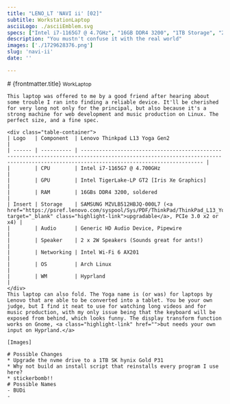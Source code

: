 ```yaml
---
title: "LENO_LT 'NAVI ii' [02]"
subtitle: WorkstationLaptop
asciiLogo: ./asciiEmblem.svg
specs: ["Intel i7-1165G7 @ 4.7GHz", "16GB DDR4 3200", "1TB Storage", "2024 - Present"]
description: "You mustn't confuse it with the real world"
images: ['./1729628376.png']
slug: 'navi-ii'
date: ''

---
```


<AsciiContainer Logo={Logo} Specs={frontmatter.specs} client:load />

<div class="slot-content">
	<div class="content-header">
		# {frontmatter.title}
		<small>WorkLaptop</small>
	</div>
	
	This laptop was offered to me by a good friend after hearing about some trouble I ran into finding a reliable device. It'll be cherished for very long not only for the principal, but also because it's a strong machine for web development and music production on Linux. The perfect size, and a fine spec.
	
	<div class="table-container">
	| Logo   | Component  | Lenovo Thinkpad L13 Yoga Gen2                                                                                                                                                                              |
	| ------ | ---------- | ------------------------------------------------------------------------------------------------------------------------------------------------------------------------------------ |
	|        | CPU        | Intel i7-1165G7 @ 4.700GHz                                                                                                                                                           |
	|        | GPU        | Intel TigerLake-LP GT2 [Iris Xe Graphics]                                                                                                                                            |
	|        | RAM        | 16GBs DDR4 3200, soldered                                                                                                                                 |
	| Insert | Storage    | SAMSUNG MZVLB512HBJQ-000L7 (<a href="https://psref.lenovo.com/syspool/Sys/PDF/ThinkPad/ThinkPad_L13_Yoga_Gen_2_Intel/ThinkPad_L13_Yoga_Gen_2_Intel_Spec.pdf" target="_blank" class="highlight-link">upgradable</a>, PCIe 3.0 x2 or x4) |
	|        | Audio      | Generic HD Audio Device, Pipewire                                                                                                                                                    |
	|        | Speaker    | 2 x 2W Speakers (Sounds great for ants!)                                                                                                                                             |
	|        | Networking | Intel Wi-Fi 6 AX201                                                                                                                                                                  |
	|        | OS         | Arch Linux                                                                                                                                                                           |
	|        | WM         | Hyprland                                                                                                                                                                             |
	</div>
	This laptop can also fold. The Yoga name is (or was) for laptops by Lenovo that are able to be converted into a tablet. You be your own judge, but I find it neat to use for watching long videos and for music production, with my only issue being that the keyboard will be exposed from behind, which looks funny. The display transform function works on Gnome, <a class="highlight-link" href="">but needs your own input on Hyprland.</a>
	
	[Images]
	
	# Possible Changes
	* Upgrade the nvme drive to a 1TB SK hynix Gold P31
	* Why not build an install script that reinstalls every program I use here?
	* stickerbomb!!
	# Possible Names
	- BUDi
	- 

</div>